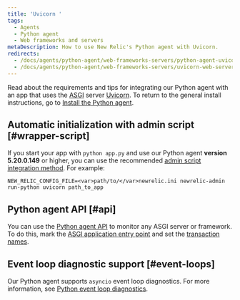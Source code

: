 ```yaml
---
title: 'Uvicorn '
tags:
  - Agents
  - Python agent
  - Web frameworks and servers
metaDescription: How to use New Relic's Python agent with Uvicorn.
redirects:
  - /docs/agents/python-agent/web-frameworks-servers/python-agent-uvicorn-web-server
  - /docs/agents/python-agent/web-frameworks-servers/uvicorn-web-server
---
```


Read about the requirements and tips for integrating our Python agent with an app that uses the [ASGI](https://asgi.readthedocs.io/en/latest/) server [Uvicorn](https://www.uvicorn.org/). To return to the general install instructions, go to [Install the Python agent](/docs/agents/python-agent/installation-configuration/python-agent-installation).

## Automatic initialization with admin script [#wrapper-script]

If you start your app with `python app.py` and use our Python agent **version 5.20.0.149** or higher, you can use the recommended [admin script integration method](/docs/agents/python-agent/installation-configuration/python-agent-installation#integration). For example:

```
NEW_RELIC_CONFIG_FILE=<var>path/to/</var>newrelic.ini newrelic-admin run-python uvicorn path_to_app
```

## Python agent API [#api]

You can use the [Python agent API](/docs/agents/python-agent/python-agent-api) to monitor any ASGI server or framework. To do this, mark the [ASGI application entry point](/docs/agents/python-agent/python-agent-api/asgiapplication-python-agent-api) and set the [transaction names](/docs/agents/python-agent/python-agent-api/settransactionname-python-agent-api).

## Event loop diagnostic support [#event-loops]

Our Python agent supports `asyncio` event loop diagnostics. For more information, see [Python event loop diagnostics](/docs/agents/python-agent/supported-features/python-event-loop-diagnostics).
